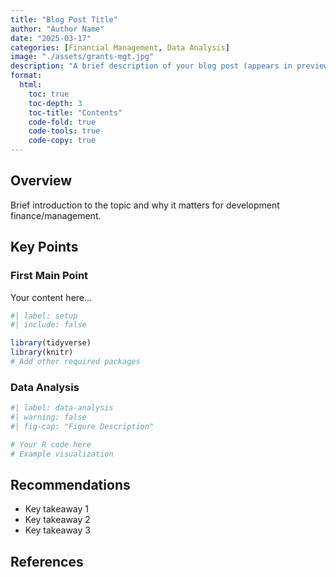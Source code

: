 ```yaml
---
title: "Blog Post Title"
author: "Author Name"
date: "2025-03-17"
categories: [Financial Management, Data Analysis]
image: "./assets/grants-mgt.jpg"
description: "A brief description of your blog post (appears in preview cards)"
format: 
  html:
    toc: true
    toc-depth: 3
    toc-title: "Contents"
    code-fold: true
    code-tools: true
    code-copy: true
---
```


## Overview

Brief introduction to the topic and why it matters for development finance/management.

## Key Points

### First Main Point

Your content here...

```r
#| label: setup
#| include: false

library(tidyverse)
library(knitr)
# Add other required packages
```

### Data Analysis

```r
#| label: data-analysis
#| warning: false
#| fig-cap: "Figure Description"

# Your R code here
# Example visualization

```

## Recommendations

- Key takeaway 1
- Key takeaway 2
- Key takeaway 3

## References

::: {#refs}
:::